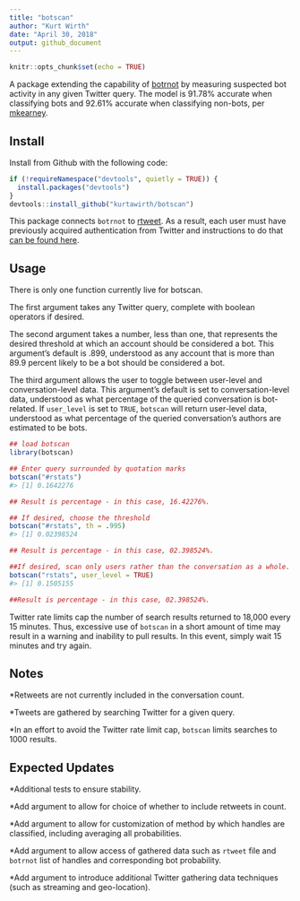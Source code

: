 ---
title: "botscan"
author: "Kurt Wirth"
date: "April 30, 2018"
output: github_document
---

```{r setup, include=FALSE}
knitr::opts_chunk$set(echo = TRUE)
```
A package extending the capability of [botrnot](https://github.com/mkearney/botrnot) by measuring suspected bot activity in any 
given Twitter query. The model is 91.78% accurate when classifying bots and 
92.61% accurate when classifying non-bots, per [mkearney](https://github.com/mkearney).

## Install

Install from Github with the following code:

```{r install, eval = FALSE}
if (!requireNamespace("devtools", quietly = TRUE)) {
  install.packages("devtools")
}
devtools::install_github("kurtawirth/botscan")
```

This package connects <code>botrnot</code> to [rtweet](https://github.com/mkearney/rtweet). As a result, each user must have 
previously acquired authentication from Twitter and instructions to do that 
[can be found here](http://rtweet.info/articles/auth.html).

## Usage

There is only one function currently live for botscan. 

The first argument takes any Twitter query, complete with boolean operators if
desired.

The second argument takes a number, less than one, that represents the desired 
threshold at which an account should be considered a bot. This argument's 
default is .899, understood as any account that is more than 89.9 percent 
likely to be a bot should be considered a bot.

The third argument allows the user to toggle between user-level and
conversation-level data. This argument's default is set to conversation-level
data, understood as what percentage of the queried conversation is bot-related.
If <code>user_level</code> is set to <code>TRUE</code>, <code>botscan</code> 
will return user-level data, understood as what percentage of the queried 
conversation's authors are estimated to be bots.

```{r usage, eval = FALSE}
## load botscan
library(botscan)

## Enter query surrounded by quotation marks
botscan("#rstats")
#> [1] 0.1642276

## Result is percentage - in this case, 16.42276%.

## If desired, choose the threshold
botscan("#rstats", th = .995)
#> [1] 0.02398524

## Result is percentage - in this case, 02.398524%.

##If desired, scan only users rather than the conversation as a whole.
botscan("rstats", user_level = TRUE)
#> [1] 0.1505155

##Result is percentage - in this case, 02.398524%.
```

Twitter rate limits cap the number of search results returned to 18,000 every 
15 minutes. Thus, excessive use of <code>botscan</code> in a short amount of 
time may result in a warning and inability to pull results. In this event, 
simply wait 15 minutes and try again.

## Notes

*Retweets are not currently included in the conversation count.

*Tweets are gathered by searching Twitter for a given query.

*In an effort to avoid the Twitter rate limit cap, <code>botscan</code> limits 
searches to 1000 results.

## Expected Updates

*Additional tests to ensure stability.

*Add argument to allow for choice of whether to include retweets in count.

*Add argument to allow for customization of method by which handles are 
classified, including averaging all probabilities.

*Add argument to allow access of gathered data such as <code>rtweet</code> file
and <code>botrnot</code> list of handles and corresponding bot probability.

*Add argument to introduce additional Twitter gathering data techniques (such as 
streaming and geo-location).

